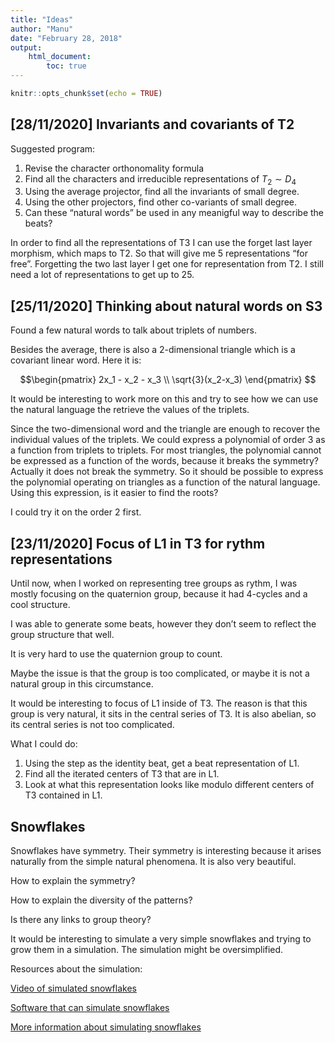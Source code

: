 ```yaml
---
title: "Ideas"
author: "Manu"
date: "February 28, 2018"
output:
    html_document:
        toc: true
---
```


```r
knitr::opts_chunk$set(echo = TRUE)
```

## [28/11/2020] Invariants and covariants of T2

Suggested program:

1. Revise the character orthonomality formula
2. Find all the characters and irreducible representations of $T_2 \sim D_4$
3. Using the average projector, find all the invariants of small degree.
4. Using the other projectors, find other co-variants of small degree.
5. Can these "natural words" be used in any meanigful way to describe the beats?

In order to find all the representations of T3 I can use the forget last layer morphism, which maps to T2. So that will give me 5 representations "for free". Forgetting the two last layer I get one for representation from T2. I still need a lot of representations to get up to 25.




## [25/11/2020] Thinking about natural words on S3

Found a few natural words to talk about triplets of numbers.

Besides the average, there is also a 2-dimensional triangle which is a covariant linear word. Here it is:

$$\begin{pmatrix}
    2x_1 - x_2 - x_3 \\
    \sqrt{3}(x_2-x_3)
    \end{pmatrix}
$$

It would be interesting to work more on this and try to see how we can use the natural language the retrieve the values of the triplets.

Since the two-dimensional word and the triangle are enough to recover the individual values of the triplets.
We could express a polynomial of order 3 as a function from triplets to triplets.
For most triangles, the polynomial cannot be expressed as a function of the words, because it breaks the symmetry?
Actually it does not break the symmetry. So it should be possible to express the polynomial operating on triangles as a function of the natural language.
Using this expression, is it easier to find the roots?

I could try it on the order 2 first.



## [23/11/2020] Focus of L1 in T3 for rythm representations

Until now, when I worked on representing tree groups as rythm, I was mostly focusing on the quaternion group, because it had 4-cycles and a cool structure.

I was able to generate some beats, however they don't seem to reflect the group structure that well.

It is very hard to use the quaternion group to count.

Maybe the issue is that the group is too complicated, or maybe it is not a natural group in this circumstance.

It would be interesting to focus of L1 inside of T3. The reason is that this group is very natural, it sits in the central series of T3. It is also abelian, so its central series is not too complicated.


What I could do:

1. Using the step as the identity beat, get a beat representation of L1.
2. Find all the iterated centers of T3 that are in L1.
3. Look at what this representation looks like modulo different centers of T3 contained in L1.


## Snowflakes

Snowflakes have symmetry. Their symmetry is interesting because it arises naturally from the simple natural phenomena. It is also very beautiful.

How to explain the symmetry?

How to explain the diversity of the patterns?

Is there any links to group theory?

It would be interesting to simulate a very simple snowflakes and trying to grow them in a simulation. The simulation might be oversimplified.

Resources about the simulation:

[Video of simulated snowflakes](https://www.youtube.com/watch?v=kEWYVCbOskQ)

[Software that can simulate snowflakes](http://softology.com.au/voc.htm)

[More information about simulating snowflakes](http://psoup.math.wisc.edu/Snowfakes.htm)
